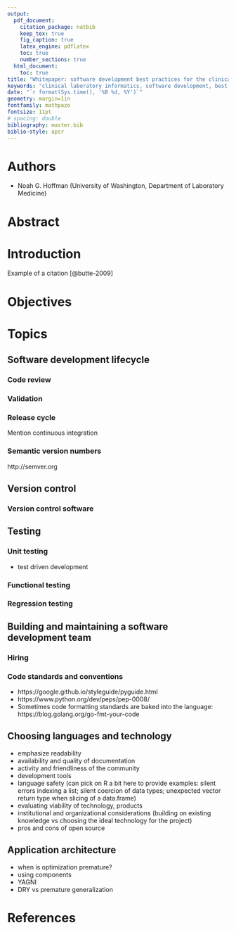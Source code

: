 ```yaml
---
output:
  pdf_document:
    citation_package: natbib
    keep_tex: true
    fig_caption: true
    latex_engine: pdflatex
    toc: true
    number_sections: true
  html_document:
    toc: true
title: "Whitepaper: software development best practices for the clinical laboratory"
keywords: "clinical laboratory informatics, software development, best practices"
date: "`r format(Sys.time(), '%B %d, %Y')`"
geometry: margin=1in
fontfamily: mathpazo
fontsize: 11pt
# spacing: double
bibliography: master.bib
biblio-style: apsr
---
```


# Authors

- Noah G. Hoffman (University of Washington, Department of Laboratory Medicine)

# Abstract

# Introduction

Example of a citation [@butte-2009]

# Objectives

# Topics

## Software development lifecycle

### Code review

### Validation

### Release cycle

Mention continuous integration

### Semantic version numbers

http://semver.org

## Version control

### Version control software

## Testing

### Unit testing

- test driven development

### Functional testing

### Regression testing

## Building and maintaining a software development team

### Hiring

### Code standards and conventions

- https://google.github.io/styleguide/pyguide.html
- https://www.python.org/dev/peps/pep-0008/
- Sometimes code formatting standards are baked into the language: https://blog.golang.org/go-fmt-your-code

## Choosing languages and technology

- emphasize readability
- availability and quality of documentation
- activity and friendliness of the community
- development tools
- language safety (can pick on R a bit here to provide examples: silent errors indexing a list; silent coercion of data types; unexpected vector return type when slicing of a data.frame)
- evaluating viability of technology, products
- institutional and organizational considerations (building on existing knowledge vs choosing the ideal technology for the project)
- pros and cons of open source

## Application architecture

- when is optimization premature?
- using components
- YAGNI
- DRY vs premature generalization

# References
